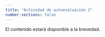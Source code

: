```yaml
---
title: "Actividad de autoevaluación 2"
number-sections: false
---
```


```{=latex}
\thispagestyle{primerapagina}
```

::: {.en-construcción data-latex=""}
El contenido estará disponible a la brevedad.
:::

